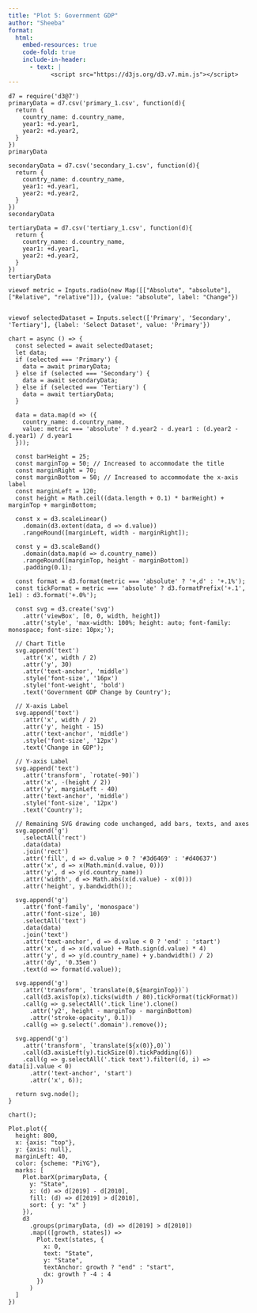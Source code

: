 ```yaml
---
title: "Plot 5: Government GDP"
author: "Sheeba"
format:
  html:
    embed-resources: true
    code-fold: true
    include-in-header:
      - text: |
            <script src="https://d3js.org/d3.v7.min.js"></script>
---
```


```ojs
d7 = require('d3@7') 
primaryData = d7.csv('primary_1.csv', function(d){
  return {
    country_name: d.country_name,
    year1: +d.year1,
    year2: +d.year2,
  }
})
primaryData

```

```ojs

secondaryData = d7.csv('secondary_1.csv', function(d){
  return {
    country_name: d.country_name,
    year1: +d.year1,
    year2: +d.year2,
  }
})
secondaryData
```

```ojs

tertiaryData = d7.csv('tertiary_1.csv', function(d){
  return {
    country_name: d.country_name,
    year1: +d.year1,
    year2: +d.year2,
  }
})
tertiaryData
```

```ojs

viewof metric = Inputs.radio(new Map([["Absolute", "absolute"], ["Relative", "relative"]]), {value: "absolute", label: "Change"})


```

```ojs


viewof selectedDataset = Inputs.select(['Primary', 'Secondary', 'Tertiary'], {label: 'Select Dataset', value: 'Primary'})
```

```ojs



chart = async () => {
  const selected = await selectedDataset;
  let data;
  if (selected === 'Primary') {
    data = await primaryData;
  } else if (selected === 'Secondary') {
    data = await secondaryData;
  } else if (selected === 'Tertiary') {
    data = await tertiaryData;
  }
  
  data = data.map(d => ({
    country_name: d.country_name,
    value: metric === 'absolute' ? d.year2 - d.year1 : (d.year2 - d.year1) / d.year1
  }));

  const barHeight = 25;
  const marginTop = 50; // Increased to accommodate the title
  const marginRight = 70;
  const marginBottom = 50; // Increased to accommodate the x-axis label
  const marginLeft = 120;
  const height = Math.ceil((data.length + 0.1) * barHeight) + marginTop + marginBottom;

  const x = d3.scaleLinear()
    .domain(d3.extent(data, d => d.value))
    .rangeRound([marginLeft, width - marginRight]);

  const y = d3.scaleBand()
    .domain(data.map(d => d.country_name))
    .rangeRound([marginTop, height - marginBottom])
    .padding(0.1);

  const format = d3.format(metric === 'absolute' ? '+,d' : '+.1%');
  const tickFormat = metric === 'absolute' ? d3.formatPrefix('+.1', 1e1) : d3.format('+.0%');

  const svg = d3.create('svg')
    .attr('viewBox', [0, 0, width, height])
    .attr('style', 'max-width: 100%; height: auto; font-family: monospace; font-size: 10px;');

  // Chart Title
  svg.append('text')
    .attr('x', width / 2)
    .attr('y', 30)
    .attr('text-anchor', 'middle')
    .style('font-size', '16px')
    .style('font-weight', 'bold')
    .text('Government GDP Change by Country');

  // X-axis Label
  svg.append('text')
    .attr('x', width / 2)
    .attr('y', height - 15)
    .attr('text-anchor', 'middle')
    .style('font-size', '12px')
    .text('Change in GDP');

  // Y-axis Label
  svg.append('text')
    .attr('transform', `rotate(-90)`)
    .attr('x', -(height / 2))
    .attr('y', marginLeft - 40)
    .attr('text-anchor', 'middle')
    .style('font-size', '12px')
    .text('Country');

  // Remaining SVG drawing code unchanged, add bars, texts, and axes
  svg.append('g')
    .selectAll('rect')
    .data(data)
    .join('rect')
    .attr('fill', d => d.value > 0 ? '#3d6469' : '#d40637')
    .attr('x', d => x(Math.min(d.value, 0)))
    .attr('y', d => y(d.country_name))
    .attr('width', d => Math.abs(x(d.value) - x(0)))
    .attr('height', y.bandwidth());

  svg.append('g')
    .attr('font-family', 'monospace')
    .attr('font-size', 10)
    .selectAll('text')
    .data(data)
    .join('text')
    .attr('text-anchor', d => d.value < 0 ? 'end' : 'start')
    .attr('x', d => x(d.value) + Math.sign(d.value) * 4)
    .attr('y', d => y(d.country_name) + y.bandwidth() / 2)
    .attr('dy', '0.35em')
    .text(d => format(d.value));

  svg.append('g')
    .attr('transform', `translate(0,${marginTop})`)
    .call(d3.axisTop(x).ticks(width / 80).tickFormat(tickFormat))
    .call(g => g.selectAll('.tick line').clone()
      .attr('y2', height - marginTop - marginBottom)
      .attr('stroke-opacity', 0.1))
    .call(g => g.select('.domain').remove());

  svg.append('g')
    .attr('transform', `translate(${x(0)},0)`)
    .call(d3.axisLeft(y).tickSize(0).tickPadding(6))
    .call(g => g.selectAll('.tick text').filter((d, i) => data[i].value < 0)
      .attr('text-anchor', 'start')
      .attr('x', 6));

  return svg.node();
}

chart();
```

```ojs

Plot.plot({
  height: 800,
  x: {axis: "top"},
  y: {axis: null},
  marginLeft: 40,
  color: {scheme: "PiYG"},
  marks: [
    Plot.barX(primaryData, {
      y: "State",
      x: (d) => d[2019] - d[2010],
      fill: (d) => d[2019] > d[2010],
      sort: { y: "x" }
    }),
    d3
      .groups(primaryData, (d) => d[2019] > d[2010])
      .map(([growth, states]) =>
        Plot.text(states, {
          x: 0,
          text: "State",
          y: "State",
          textAnchor: growth ? "end" : "start",
          dx: growth ? -4 : 4
        })
      )
  ]
})

```

